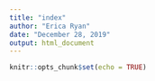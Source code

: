 ```yaml
---
title: "index"
author: "Erica Ryan"
date: "December 28, 2019"
output: html_document
---
```


```r
knitr::opts_chunk$set(echo = TRUE)
```
